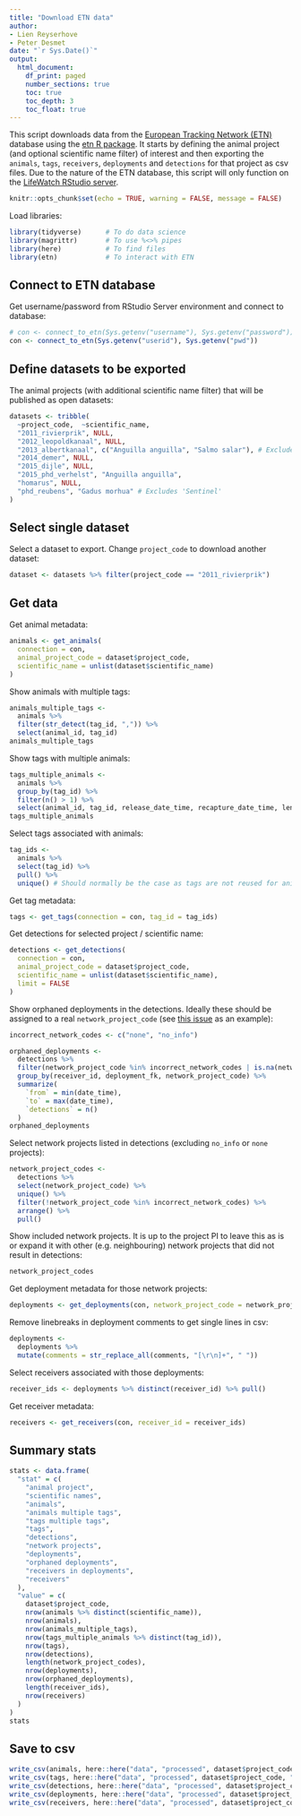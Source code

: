 ```yaml
---
title: "Download ETN data"
author:
- Lien Reyserhove
- Peter Desmet
date: "`r Sys.Date()`"
output:
  html_document:
    df_print: paged
    number_sections: true
    toc: true
    toc_depth: 3
    toc_float: true
---
```


This script downloads data from the [European Tracking Network (ETN)](http://www.lifewatch.be/etn/) database using the [etn R package](https://inbo.github.io/etn/). It starts by defining the animal project (and optional scientific name filter) of interest and then exporting the `animals`, `tags`, `receivers`, `deployments` and `detections` for that project as csv files. Due to the nature of the ETN database, this script will only function on the [LifeWatch RStudio server](http://rstudio.lifewatch.be/). 

```r
knitr::opts_chunk$set(echo = TRUE, warning = FALSE, message = FALSE)
```

Load libraries:

```r
library(tidyverse)      # To do data science
library(magrittr)       # To use %<>% pipes
library(here)           # To find files
library(etn)            # To interact with ETN
```

## Connect to ETN database

Get username/password from RStudio Server environment and connect to database:

```r
# con <- connect_to_etn(Sys.getenv("username"), Sys.getenv("password"))
con <- connect_to_etn(Sys.getenv("userid"), Sys.getenv("pwd"))
```

## Define datasets to be exported

The animal projects (with additional scientific name filter) that will be published as open datasets:

```r
datasets <- tribble(
  ~project_code,  ~scientific_name,
  "2011_rivierprik", NULL,
  "2012_leopoldkanaal", NULL,
  "2013_albertkanaal", c("Anguilla anguilla", "Salmo salar"), # Excludes 'Sync tag'
  "2014_demer", NULL,
  "2015_dijle", NULL,
  "2015_phd_verhelst", "Anguilla anguilla",
  "homarus", NULL,
  "phd_reubens", "Gadus morhua" # Excludes 'Sentinel'
)
```

## Select single dataset

Select a dataset to export. Change `project_code` to download another dataset:

```r
dataset <- datasets %>% filter(project_code == "2011_rivierprik") 
```

## Get data

Get animal metadata:

```r
animals <- get_animals(
  connection = con,
  animal_project_code = dataset$project_code,
  scientific_name = unlist(dataset$scientific_name)
)
```

Show animals with multiple tags:

```r
animals_multiple_tags <-
  animals %>%
  filter(str_detect(tag_id, ",")) %>%
  select(animal_id, tag_id)
animals_multiple_tags
```

Show tags with multiple animals:

```r
tags_multiple_animals <-
  animals %>%
  group_by(tag_id) %>% 
  filter(n() > 1) %>%
  select(animal_id, tag_id, release_date_time, recapture_date_time, length1)
tags_multiple_animals
```

Select tags associated with animals:

```r
tag_ids <-
  animals %>%
  select(tag_id) %>%
  pull() %>%
  unique() # Should normally be the case as tags are not reused for animals
```

Get tag metadata:

```r
tags <- get_tags(connection = con, tag_id = tag_ids)
```

Get detections for selected project / scientific name:

```r
detections <- get_detections(
  connection = con, 
  animal_project_code = dataset$project_code,
  scientific_name = unlist(dataset$scientific_name),
  limit = FALSE
)
```

Show orphaned deployments in the detections. Ideally these should be assigned to a real `network_project_code` (see [this issue](https://github.com/inbo/etn-occurrences/issues/71) as an example):

```r
incorrect_network_codes <- c("none", "no_info")

orphaned_deployments <-
  detections %>%
  filter(network_project_code %in% incorrect_network_codes | is.na(network_project_code)) %>%
  group_by(receiver_id, deployment_fk, network_project_code) %>%
  summarize(
    `from` = min(date_time),
    `to` = max(date_time),
    `detections` = n()
  )
orphaned_deployments
```

Select network projects listed in detections (excluding `no_info` or `none` projects):

```r
network_project_codes <-
  detections %>%
  select(network_project_code) %>%
  unique() %>%
  filter(!network_project_code %in% incorrect_network_codes) %>%
  arrange() %>%
  pull()
```

Show included network projects. It is up to the project PI to leave this as is or expand it with other (e.g. neighbouring) network projects that did not result in detections:

```r
network_project_codes
```

Get deployment metadata for those network projects:

```r
deployments <- get_deployments(con, network_project_code = network_project_codes, open_only = FALSE)
```

Remove linebreaks in deployment comments to get single lines in csv:

```r
deployments <-
  deployments %>%
  mutate(comments = str_replace_all(comments, "[\r\n]+", " "))
```

Select receivers associated with those deployments:

```r
receiver_ids <- deployments %>% distinct(receiver_id) %>% pull()
```

Get receiver metadata:

```r
receivers <- get_receivers(con, receiver_id = receiver_ids)
```

## Summary stats

```r
stats <- data.frame(
  "stat" = c(
    "animal project",
    "scientific names",
    "animals",
    "animals multiple tags",
    "tags multiple tags",
    "tags",
    "detections",
    "network projects",
    "deployments",
    "orphaned deployments",
    "receivers in deployments",
    "receivers"
  ),
  "value" = c(
    dataset$project_code,
    nrow(animals %>% distinct(scientific_name)),
    nrow(animals),
    nrow(animals_multiple_tags),
    nrow(tags_multiple_animals %>% distinct(tag_id)),
    nrow(tags),
    nrow(detections),
    length(network_project_codes),
    nrow(deployments),
    nrow(orphaned_deployments),
    length(receiver_ids),
    nrow(receivers)
  )
)
stats
```

## Save to csv

```r
write_csv(animals, here::here("data", "processed", dataset$project_code, "animals.csv"), na = "")
write_csv(tags, here::here("data", "processed", dataset$project_code, "tags.csv"), na = "")
write_csv(detections, here::here("data", "processed", dataset$project_code, "detections.csv"), na = "")
write_csv(deployments, here::here("data", "processed", dataset$project_code, "deployments.csv"), na = "")
write_csv(receivers, here::here("data", "processed", dataset$project_code, "receivers.csv"), na = "")
```
